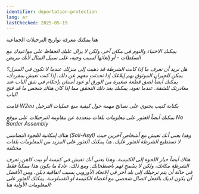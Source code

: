 ```yaml
---
identifier: deportation-protection
lang: ar
lastChecked: 2025-05-19
---
```


ﻫﻨﺎ ﻳﻤﻜﻨﻚ ﻣﻌﺮﻓﺔ ﺗﻮﺍﺭﻳﺦ ﺍﻟﺘﺮﺣﻴﻼﺕ ﺍﻟﺠﻤﺎﻋﻴﺔ

<Address identifier="deportationalarm" />

ﻳﻤﻜﻨﻚ ﺍﻻﺧﺘﺒﺎﺀ ﻭﺍﻟﻨﻮﻡ ﻓﻲ ﻣﻜﺎﻥ ﺁﺧﺮ. ﻭﻟﻜﻦ ﻻ ﻳﺰﺍﻝ ﻋﻠﻴﻚ ﺍﻟﺤﻔﺎﻅ ﻋﻠﻰ ﻣﻮﺍﻋﻴﺪﻙ ﻣﻊ ﺍﻟﺴﻠﻄﺎﺕ - ﺃﻭ ﺇﻟﻐﺎﺋﻬﺎ ﻟﺴﺒﺐ ﻭﺟﻴﻪ، ﻋﻠﻰ ﺳﺒﻴﻞ ﺍﻟﻤﺜﺎﻝ ﻷﻧﻚ ﻣﺮﻳﺾ

ﻫﻞ ﺗﺮﻳﺪ ﺃﻥ ﺗﻌﺮﻑ ﻣﺎ ﺇﺫﺍ ﻛﺎﻧﺖ ﺍﻟﺸﺮﻃﺔ ﻗﺪ ﺫﻫﺒﺖ ﺇﻟﻰ ﻣﻨﺰﻟﻚ ﻋﻨﺪﻣﺎ ﻻ ﺗﻜﻮﻥ ﻓﻲ ﺍﻟﻤﻨﺰﻝ؟ ﻳﻤﻜﻦ ﻟﻠﺠﻴﺮﺍﻥ ﺍﻟﻤﻮﺛﻮﻕ ﺑﻬﻢ ﺇﺑﻼﻏﻚ ﺇﺫﺍ ﺗﺤﺪﺛﺖ ﻣﻌﻬﻢ ﻋﻦ ﺫﻟﻚ. ﺇﺫﺍ ﻛﻨﺖ ﺗﻌﻴﺶ ﺑﻤﻔﺮﺩﻙ، ﻳﻤﻜﻨﻚ ﺃﻳﻀﺎً ﻟﺼﻖ ﻗﻄﻌﺔ ﺻﻐﻴﺮﺓ ﻣﻦ ﺍﻟﻮﺭﻕ ﺃﻭ ﻋﻮﺩ ﺃﺳﻨﺎﻥ ﺑﺈﺣﻜﺎﻡ ﻓﻲ ﺷﻖ ﺍﻟﺒﺎﺏ ﻋﻨﺪ ﻣﻐﺎﺩﺭﺗﻚ ﻟﻠﺸﻘﺔ. ﻋﻨﺪﻣﺎ ﺗﻌﻮﺩ، ﻳﻤﻜﻨﻚ ﺑﻌﺪ ﺫﻟﻚ ﺍﻟﺘﺤﻘﻖ ﻣﻤﺎ ﺇﺫﺍ ﻛﺎﻥ ﻫﻨﺎﻙ ﺷﺨﺺ ﻣﺎ ﻗﺪ ﻓﺘﺢ ﺍﻟﺒﺎﺏ
    
ﻗﺎﻣﺖ
W2eu
ﺑﻜﺘﺎﺑﺔ ﻛﺘﻴﺐ ﻳﺤﺘﻮﻱ ﻋﻠﻰ ﻧﺼﺎﺋﺢ ﻣﻬﻤﺔ ﺣﻮﻝ ﻛﻴﻔﻴﺔ ﻣﻨﻊ ﻋﻤﻠﻴﺎﺕ ﺍﻟﺘﺮﺣﻴﻞ

<ExternalShortLink identifier="w2eu-deportation" />

ﻳﻤﻜﻨﻚ ﺃﻳﻀﺎً ﺍﻟﻌﺜﻮﺭ ﻋﻠﻰ ﻣﻌﻠﻮﻣﺎﺕ ﺑﻠﻐﺎﺕ ﻣﺘﻌﺪﺩﺓ ﻋﻦ ﻣﻘﺎﻭﻣﺔ ﺍﻟﺘﺮﺣﻴﻼﺕ ﻋﻠﻰ ﻣﻮﻗﻊ 
No Border Assembly <br/> 
<ExternalShortLink identifier="noboarderassembly_resistance" />

هناك إمكانية اللجوء التضامني (Soli-Asyl) وهذا يعني أنك تعيش مع أشخاص آخرين حيث لا تستطيع الشرطة العثور عليك. هنا يمكنك العثور على المزيد ﻣﻦ
المعلومات بلغات مختلفة

<ExternalShortLink identifier="citizenasylum" />

ﻫﻨﺎﻙ ﺃﻳﻀﺎً ﺧﻴﺎﺭ ﺍﻟﻠﺠﻮﺀ ﺇﻟﻰ ﺍﻟﻜﻨﻴﺴﺔ. ﻭﻫﺬﺍ ﻳﻌﻨﻲ ﺃﻧﻚ ﺗﻌﻴﺶ ﻓﻲ ﻛﻨﻴﺴﺔ ﺃﻭ ﺑﻴﺖ ﻛﺎﻫﻦ. ﺗﻌﺮﻑ ﺍﻟﺸﺮﻃﺔ ﻣﻜﺎﻧﻚ، ﻭﻟﻜﻦ ﻻ ﻳﺴُﻤﺢ ﻟﻬﻢ ﺑﺎﺻﻄﺤﺎﺑﻚ. ﻭﻣﻊ ﺫﻟﻚ، ﻋﺎﺩﺓً ﻣﺎ ﻳﻜﻮﻥ ﻫﺬﺍ ﻣﻤﻜﻨﺎً ﻓﻘﻂ في حالة أن ﻳﺘﻢ ﺗﺮﺣﻴﻠﻚ ﺇﻟﻰ ﺑﻠﺪ ﺁﺧﺮ ﻓﻲ ﺍﻻﺗﺤﺎﺩ ﺍﻷﻭﺭﻭﺑﻲ ﺑﺴﺒﺐ ﺍﺗﻔﺎﻗﻴﺔ ﺩﺑﻠﻦ. ﻭﻣﻦ ﺍﻷﻓﻀﻞ ﺃﻥ ﻳﻜﻮﻥ ﻟﺪﻳﻚ ﺑﺎﻟﻔﻌﻞ ﺍﺗﺼﺎﻝ ﺷﺨﺼﻲ ﻣﻊ ﺃﻋﻀﺎﺀ ﺍﻟﻜﻨﻴﺴﺔ ﺃﻭ ﺍﻟﻘﺴﺎﻭﺳﺔ. ﻳﻤﻜﻨﻚ ﺍﻟﻌﺜﻮﺭ ﻋﻠﻰ ﺍﻟﻤﻌﻠﻮﻣﺎﺕ ﺍﻷﻭﻟﻴﺔ ﻫﻨﺎ:

<ExternalShortLink identifier="kirchenasyl" />
